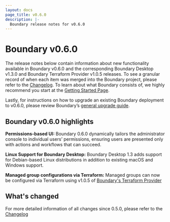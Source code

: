 ```yaml
---
layout: docs
page_title: v0.6.0
description: |-
  Boundary release notes for v0.6.0
---
```


# Boundary v0.6.0

The release notes below contain information about new functionality available in Boundary v0.6.0 and the corresponding Boundary Desktop v1.3.0 and Boundary Terraform Provider v1.0.5 releases.
To see a granular record of when each item was merged into the Boundary project, please refer to the [Changelog](https://github.com/hashicorp/boundary/blob/main/CHANGELOG.md).
To learn about what Boundary consists of, we highly recommend you start at the [Getting Started Page](/boundary/docs/getting-started).

Lastly, for instructions on how to upgrade an existing Boundary deployment to v0.6.0, please review Boundary’s [general upgrade guide](/boundary/tutorials/oss-configuration/upgrade-version).

## Boundary v0.6.0 highlights

**Permissions-based UI:** Boundary 0.6.0 dynamically tailors the administrator console to individual users’ permissions, ensuring users are presented only with actions and workflows that can succeed.

**Linux Support for Boundary Desktop:** Boundary Desktop 1.3 adds support for Debian-based Linux distributions in addition to existing macOS and Windows support.

**Managed group configurations via Terraform:** Managed groups can now be configured via Terraform using v1.0.5 of [Boundary's Terraform Provider](https://registry.terraform.io/providers/hashicorp/boundary/latest)

## What's changed

For more detailed information of all changes since 0.5.0, please refer to the [Changelog](https://github.com/hashicorp/boundary/blob/main/CHANGELOG.md)
